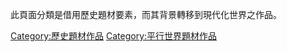 此頁面分類是借用歷史題材要素，而其背景轉移到現代化世界之作品。


[[Category:歷史題材作品|Category:歷史題材作品]]
[[Category:平行世界題材作品|Category:平行世界題材作品]]
